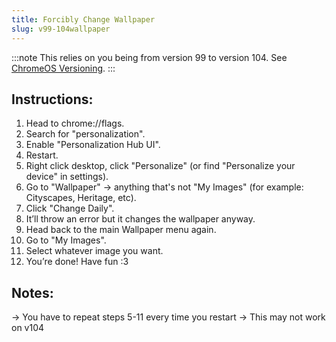 ```yaml
---
title: Forcibly Change Wallpaper
slug: v99-104wallpaper
---
```



:::note
This relies on you being from version 99 to version 104. See [ChromeOS Versioning](/kajigs/crosver).
:::

## **Instructions:**
1. Head to chrome://flags.
2. Search for "personalization".
3. Enable "Personalization Hub UI".
4. Restart.
5. Right click desktop, click "Personalize" (or find "Personalize your device" in settings).
6. Go to "Wallpaper" -> anything that's not "My Images" (for example: Cityscapes, Heritage, etc).
7. Click "Change Daily".
8. It’ll throw an error but it changes the wallpaper anyway.
9. Head back to the main Wallpaper menu again.
10. Go to "My Images".
11. Select whatever image you want.
12. You’re done! Have fun :3

## **Notes:**
-> You have to repeat steps 5-11 every time you restart
-> This may not work on v104
